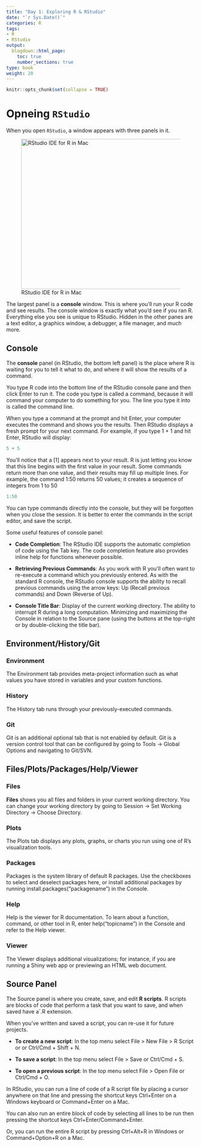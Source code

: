 ```yaml
---
title: "Day 1: Exploring R & RStudio"
date: "`r Sys.Date()`"
categories: R
tags:
- R
- RStudio
output:
  blogdown::html_page:
    toc: true
    number_sections: true
type: book
weight: 20
---
```


```r
knitr::opts_chunk$set(collapse = TRUE)
```

# Opneing `RStudio`
When you open `RStudio`, a window appears with three panels in it.

![RStudio IDE for R in Mac](/workshops/neom/exploringr_files/rstudio.png){width=800px height=400px}

The largest panel is a **console** window. This is where you’ll run your R code and see results. The console window is exactly what you’d see if you ran R. Everything else you see is unique to RStudio. Hidden in the other panes are a text editor, a graphics window, a debugger, a file manager, and much more. 

## Console
The **console** panel (in RStudio, the bottom left panel) is the place where R is waiting for you to tell it what to do, and where it will show the results of a command. 

You type R code into the bottom line of the RStudio console pane and then click Enter to run it. The code you type is called a command, because it will command your computer to do something for you. The line you type it into is called the command line.

When you type a command at the prompt and hit Enter, your computer executes the command and shows you the results. Then RStudio displays a fresh prompt for your next command. For example, if you type 1 + 1 and hit Enter, RStudio will display:


```r
5 + 5
```
You’ll notice that a [1] appears next to your result. R is just letting you know that this line begins with the first value in your result. Some commands return more than one value, and their results may fill up multiple lines. For example, the command 1:50 returns 50 values; it creates a sequence of integers from 1 to 50

```r
1:50
```

You can type commands directly into the console, but they will be forgotten when you close the session.  It is better to enter the commands in the script editor, and save the script. 

Some useful features of console panel:

-   **Code Completion**: The RStudio IDE supports the automatic completion of code using the Tab key. The code completion feature also provides inline help for functions whenever possible.

-   **Retrieving Previous Commands**: As you work with R you'll often want to re-execute a command which you previously entered. As with the standard R console, the RStudio console supports the ability to recall previous commands using the arrow keys: Up (Recall previous commands) and Down (Reverse of Up).

-   **Console Title Bar**: Display of the current working directory. The ability to interrupt R during a long computation. Minimizing and maximizing the Console in relation to the Source pane (using the buttons at the top-right or by double-clicking the title bar).

## Environment/History/Git

### Environment
The Environment tab provides meta-project information such as what values you have stored in variables and your custom functions.

### History
The History tab runs through your previously-executed commands.

### Git
Git is an additional optional tab that is not enabled by default. Git is a version control tool that can be configured by going to Tools -> Global Options and navigating to Git/SVN. 

## Files/Plots/Packages/Help/Viewer

### Files
**Files** shows you all files and folders in your current working directory. You can change your working directory by going to Session -> Set Working Directory -> Choose Directory.

### Plots
The Plots tab displays any plots, graphs, or charts you run using one of R's visualization tools.

### Packages
Packages is the system library of default R packages. Use the checkboxes to select and deselect packages here, or install additional packages by running install.packages("packagename") in the Console.

### Help
Help is the viewer for R documentation. To learn about a function, command, or other tool in R, enter help("topicname") in the Console and refer to the Help viewer.

### Viewer
The Viewer displays additional visualizations; for instance, if you are running a Shiny web app or previewing an HTML web document.

## Source Panel
The Source panel is where you create, save, and edit **R scripts**. R scripts are blocks of code that perform a task that you want to save,  and when saved have a´.R extension. 

When you’ve written and saved a script, you can re-use it for future projects. 

-   **To create a new script**: In the top menu select File > New File > R Script or or Ctrl/Cmd + Shift + N.

-   **To save a script**: In the top menu select File > Save or 
Ctrl/Cmd + S.

-   **To open a previous script**: In the top menu select File > Open File or Ctrl/Cmd + O.


In RStudio, you can run a line of code of a R script file by placing a cursor anywhere on that line and pressing the shortcut keys Ctrl+Enter on a Windows keyboard or Command+Enter on a Mac.

You can also run an entire block of code by selecting all lines to be run then pressing the shortcut keys Ctrl+Enter/Command+Enter. 

Or, you can run the entire R script by pressing Ctrl+Alt+R in Windows or Command+Option+R on a Mac.

